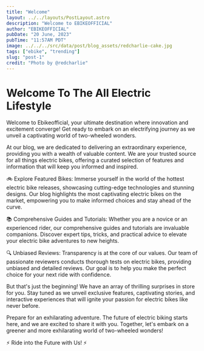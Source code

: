```yaml
---
title: "Welcome"
layout: ../../layouts/PostLayout.astro
description: "Welcome to EBIKEOFFICIAL"
author: "EBIKEOFFICIAL"
pubDate: "20 June, 2023"
pubTime: "11:57AM PDT"
image: ../../../src/data/post/blog_assets/redcharlie-cake.jpg
tags: ["ebike", "trending"]
slug: "post-1"
credit: "Photo by @redcharlie"
---
```


# Welcome To The All Electric Lifestyle

Welcome to Ebikeofficial, your ultimate destination where innovation and excitement converge! Get ready to embark on an electrifying journey as we unveil a captivating world of two-wheeled wonders.

At our blog, we are dedicated to delivering an extraordinary experience, providing you with a wealth of valuable content. We are your trusted source for all things electric bikes, offering a curated selection of features and information that will keep you informed and inspired.

🚲 Explore Featured Bikes: Immerse yourself in the world of the hottest electric bike releases, showcasing cutting-edge technologies and stunning designs. Our blog highlights the most captivating electric bikes on the market, empowering you to make informed choices and stay ahead of the curve.

📚 Comprehensive Guides and Tutorials: Whether you are a novice or an experienced rider, our comprehensive guides and tutorials are invaluable companions. Discover expert tips, tricks, and practical advice to elevate your electric bike adventures to new heights.

🔍 Unbiased Reviews: Transparency is at the core of our values. Our team of passionate reviewers conducts thorough tests on electric bikes, providing unbiased and detailed reviews. Our goal is to help you make the perfect choice for your next ride with confidence.

But that's just the beginning! We have an array of thrilling surprises in store for you. Stay tuned as we unveil exclusive features, captivating stories, and interactive experiences that will ignite your passion for electric bikes like never before.

Prepare for an exhilarating adventure. The future of electric biking starts here, and we are excited to share it with you. Together, let's embark on a greener and more exhilarating world of two-wheeled wonders!

⚡️ Ride into the Future with Us! ⚡️
